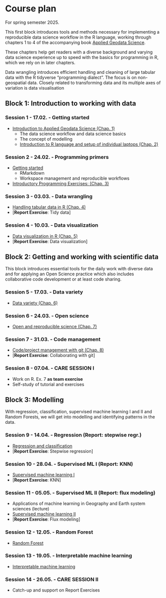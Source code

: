 # Course plan {#sec-plan}

For spring semester 2025.

This first block introduces tools and methods necessary for implementing a reproducible data science workflow in the R language, working through chapters 1 to 4 of the accompanying book [Applied Geodata Science](https://geco-bern.github.io/agds_book/).

These chapters help get readers with a diverse background and varying data science experience up to speed with the basics for programming in R, which we rely on in later chapters.

Data wrangling introduces efficient handling and cleaning of large tabular data with the R tidyverse “programming dialect”. The focus is on non-geospatial data.
Closely related to transforming data and its multiple axes of variation is data visualisation

## Block 1: Introduction to working with data {.unnumbered}

### Session 1 - 17.02. - Getting started {.unnumbered}

- [Introduction to Applied Geodata Science (Chap. 1)](https://geco-bern.github.io/agds_book/intro.html#what-is-applied-geodata-science)
  - The data science workflow and data science basics
  - The concept of modelling
  - [Introduction to R language and setup of individual laptops (Chap. 2)](https://geco-bern.github.io/agds_book/getting_started.html)

### Session 2 - 24.02. - Programming primers {.unnumbered}

- [Getting started](https://geco-bern.github.io/agds_book/getting_started.html)
  - RMarkdown
  - Workspace management and reproducible workflows
- [Introductory Programming Exercises:  (Chap. 3)](https://geco-bern.github.io/agds_book/programming_primers.html)

### Session 3 - 03.03. - Data wrangling {.unnumbered}

- [Handling tabular data in R (Chap. 4)](https://geco-bern.github.io/agds_book/data_wrangling.html)
- [**Report Exercise**: Tidy data]

### Session 4 - 10.03. - Data visualization {.unnumbered}

- [Data visualization in R (Chap. 5)](https://geco-bern.github.io/agds_book/data_vis.html)
- [**Report Exercise**: Data visualization]

## Block 2: Getting and working with scientific data {.unnumbered}

This block introduces essential tools for the daily work with diverse data and for applying an Open Science practice which also includes collaborative code development or at least code sharing.

### Session 5 - 17.03. - Data variety {.unnumbered}

- [Data variety (Chap. 6)](https://geco-bern.github.io/agds_book/data_variety.html)

### Session 6 - 24.03. - Open science {.unnumbered}

- [Open and reproducible science (Chap. 7)](https://geco-bern.github.io/agds_book/open_science.html#openscience)

### Session 7 - 31.03. - Code management {.unnumbered}

- [Code/project management with git (Chap. 8)](https://geco-bern.github.io/agds_book/code_management.html)
- [**Report Exercise**: Collaborating with git]

### Session 8 - 07.04. - CARE SESSION I {.unnumbered}

- Work on R. Ex. 7 **as team exercise**
- Self-study of tutorial and exercises

## Block 3: Modelling {.unnumbered}

With regression, classification, supervised machine learning I and II and Random Forests, we will get into modelling and identifying patterns in the data.

### Session 9 - 14.04. - Regression (Report: stepwise regr.) {.unnumbered}

- [Regression and classification](https://geco-bern.github.io/agds_book/regression_classification.html)
- [**Report Exercise**: Stepwise regression]

### Session 10 - 28.04. - Supervised ML I (Report: KNN){.unnumbered}

- [Supervised machine learning I](https://geco-bern.github.io/agds_book/supervised_ml_I.html)
- [**Report Exercise**: KNN]

### Session 11 - 05.05. - Supervised ML II (Report: flux modeling) {.unnumbered}

- Applications of machine learning in Geography and Earth system sciences (lecture)
- [Supervised machine learning II](https://geco-bern.github.io/agds_book/supervised_ml_II.html)
- [**Report Exercise**: Flux modeling]

### Session 12 - 12.05. - Random Forest {.unnumbered}

- [Random Forest](https://geco-bern.github.io/agds_book/randomforest.html)

### Session 13 - 19.05. - Interpretable machine learning {.unnumbered}

- [Interpretable machine learning](https://geco-bern.github.io/agds_book/interpretableml.html)

### Session 14 - 26.05.  - CARE SESSION II {.unnumbered}

- Catch-up and support on Report Exercises

